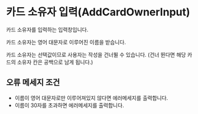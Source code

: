
<Meta of={AddCardOwnerInputStories} />

# 카드 소유자 입력(AddCardOwnerInput)

카드 소유자를 입력하는 입력창입니다.

카드 소유자는 영어 대문자로 이루어진 이름을 받습니다.

카드 소유자는 선택값이므로 사용자는 작성을 건너뛸 수 있습니다. (건너 뛴다면 해당 카드의 소유자 칸은 공백으로 남게 됩니다.)

<Canvas of={AddCardOwnerInputStories.Primary} />

## 오류 메세지 조건

- 이름이 영어 대문자로만 이루어져있지 않다면 에러메세지를 출력합니다.
- 이름이 30자를 초과하면 에러메세지를 출력합니다.
